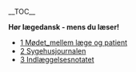 __TOC__

'''Hør lægedansk - mens du læser!'''

* [[1_Mødet_mellem_læge_og_patient.rst#|1 Mødet_mellem læge og patient]]
* [[2_Sygehusjournalen.rst#|2 Sygehusjournalen]]
* [[3_Indlæggelsesnotatet#|3 Indlæggelsesnotatet]]
